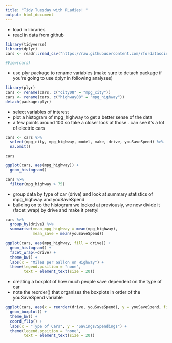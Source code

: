 ```yaml
---
title: "Tidy Tuesday with RLadies! "
output: html_document
---
```


- load in libraries <br>
- read in data from github
```r
library(tidyverse)
library(dplyr)
cars <- readr::read_csv("https://raw.githubusercontent.com/rfordatascience/tidytuesday/master/data/2019/2019-10-15/big_epa_cars.csv")

#View(cars)
```

- use plyr package to rename variables (make sure to detach package if you're going to use dplyr in following analyses)
```r
library(plyr)
cars <- rename(cars, c("city08" = "mpg_city"))
cars <- rename(cars, c("highway08" = "mpg_highway"))
detach(package:plyr)
```

- select variables of interest <br>
- plot a histogram of mpg_highway to get a better sense of the data <br>
- a few points around 100 so take a closer look at those...can see it's a lot of electric cars
```r
cars <- cars %>%
  select(mpg_city, mpg_highway, model, make, drive, youSaveSpend) %>%
  na.omit()

cars

ggplot(cars, aes(mpg_highway)) +
  geom_histogram()

cars %>%
  filter(mpg_highway > 75)
```

- group data by type of car (drive) and look at summary statistics of mpg_highway and youSaveSpend <br>
- building on to the histogram we looked at previously, we now divide it (facet_wrap) by drive and make it pretty!
```r
cars %>%
  group_by(drive) %>%
  summarise(mean_mpg_highway = mean(mpg_highway),
            mean_save = mean(youSaveSpend))

ggplot(cars, aes(mpg_highway, fill = drive)) +
  geom_histogram() +
  facet_wrap(~drive) +
  theme_bw() +
  labs(x = "Miles per Gallon on Highway") +
  theme(legend.position = "none",
        text = element_text(size = 20)) 
```

- creating a boxplot of how much people save dependent on the type of car  <br>
- note the reorder() that organises the boxplots in order of the youSaveSpend variable
```r
ggplot(cars, aes(x = reorder(drive, youSaveSpend), y = youSaveSpend, fill = drive)) +
  geom_boxplot() +
  theme_bw() +
  coord_flip() +
  labs(x = "Type of Cars", y = "Savings/Spendings") +
  theme(legend.position = "none",
        text = element_text(size = 20)) 
```

